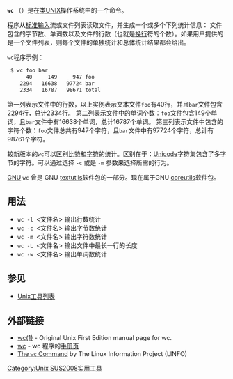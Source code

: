 {{lowercase}}
<tt>'''wc'''</tt> （{{lang-en|'''w'''ord '''c'''ount}}）是在[[类UNIX|类UNIX]]操作系统中的一个命令。

程序从[[标准输入|标准输入]]流或文件列表读取文件，并生成一个或多个下列统计信息：
文件包含的字节数、单词数以及文件的行数（也就是[[换行|换行]]符的个数）。如果用户提供的是一个文件列表，则每个文件的单独统计和总体统计结果都会给出。

<tt>wc</tt>程序示例：
<syntaxhighlight lang="bash">
 $ wc foo bar
      40     149     947 foo
    2294   16638   97724 bar
    2334   16787   98671 total
</syntaxhighlight>
第一列表示文件中的行数，以上实例表示文本文件<tt>foo</tt>有40行，并且<tt>bar</tt>文件包含2294行，总计2334行。
第二列表示文件中的单词个数：<tt>foo</tt>文件包含149个单词，且<tt>bar</tt>文件中有16638个单词，总计16787个单词。
第三列表示文件中包含的字符个数：<tt>foo</tt>文件总共有947个字符，且<tt>bar</tt>文件中有97724个字符，总计有98761个字符。

较新版本的<tt>wc</tt>可以区别[[比特|比特]]和[[字符|字符]]的统计。区别在于：[[Unicode|Unicode]]字符集包含了多字节的字符。可以通过选择 <tt>-c</tt> 或是 <tt>-m</tt> 参数来选择所需的行为。

[[GNU|GNU]] <tt>wc</tt> 曾是 GNU [[textutils|textutils]]软件包的一部分。现在属于GNU [[coreutils|coreutils]]软件包。

== 用法 ==
*<tt>wc -l <文件名></tt>  输出行数统计
*<tt>wc -c <文件名></tt>  输出字节数统计
*<tt>wc -m <文件名></tt>  输出字符数统计
*<tt>wc -L <文件名></tt>  输出文件中最长一行的长度
*<tt>wc -w <文件名></tt>  输出单词数统计

== 参见 ==
*[[Unix工具列表|Unix工具列表]]

== 外部链接 ==
*[http://man.cat-v.org/unix-1st/1/wc wc(1)] {{Wayback|url=http://man.cat-v.org/unix-1st/1/wc |date=20210622172423 }} - Original Unix First Edition manual page for wc.
*[http://www.linuxmanpages.com/man1/wc.1.php wc] {{Wayback|url=http://www.linuxmanpages.com/man1/wc.1.php |date=20110709053308 }} - wc 程序的[[手册页|手册页]]
*[http://www.linfo.org/wc.html The <tt>wc</tt> Command] {{Wayback|url=http://www.linfo.org/wc.html |date=20210926122203 }} by The Linux Information Project (LINFO)
{{Unix commands}}

[[Category:Unix_SUS2008实用工具|Category:Unix SUS2008实用工具]]